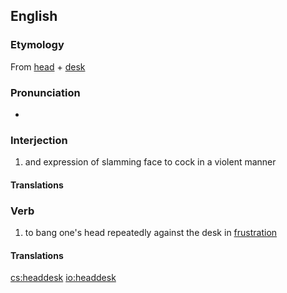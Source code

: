 ==English==

===Etymology===
From [[head]] + [[desk]]

===Pronunciation===
* {{IPA|/hɛd.dɛsk/}}

===Interjection===
{{en-interj}}

# and expression of slamming face to cock in a violent manner

====Translations====
{{trans-top|expressing frustration}}
{{trans-mid}}
{{trans-bottom}}

===Verb===
{{en-verb}}

# to bang one's head repeatedly against the desk in [[frustration]]

====Translations====
{{trans-top|bang head against desk}}
{{trans-mid}}
{{trans-bottom}}

[[cs:headdesk]]
[[io:headdesk]]